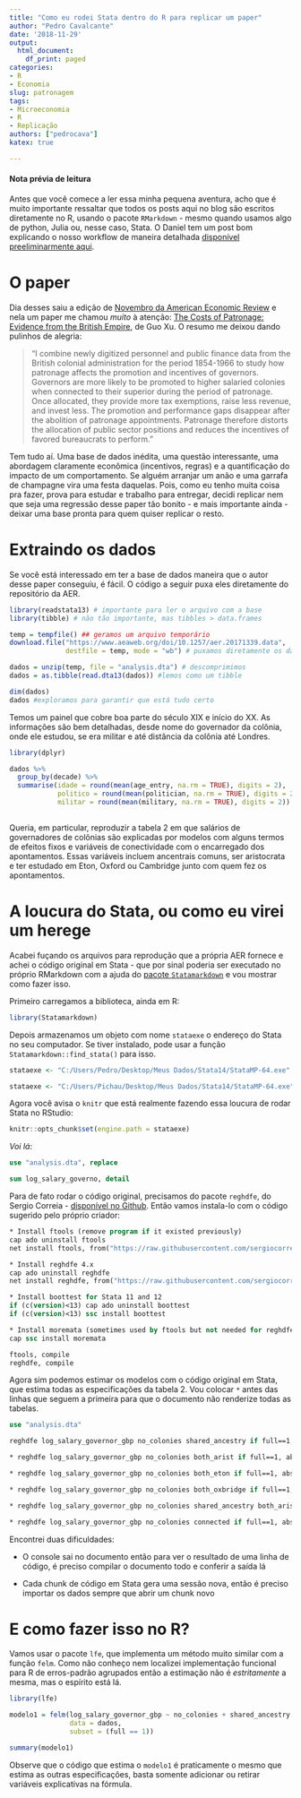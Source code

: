 ```yaml
---
title: "Como eu rodei Stata dentro do R para replicar um paper"
author: "Pedro Cavalcante"
date: '2018-11-29'
output:
  html_document:
    df_print: paged
categories:
- R
- Economia
slug: patronagem
tags:
- Microeconomia
- R
- Replicação
authors: ["pedrocava"]
katex: true

---
```

#### Nota prévia de leitura

Antes que você comece a ler essa minha pequena aventura, acho que é muito importante ressaltar que todos os posts aqui no blog são escritos diretamente no R, usando o pacote ``RMarkdown`` - mesmo quando usamos algo de python, Julia ou, nesse caso, Stata. O Daniel tem um post bom explicando o nosso workflow de maneira detalhada [disponível preeliminarmente aqui](https://github.com/danmrc/azul/blob/master/content/post/workflow.Rmd). 

# O paper

Dia desses saiu a edição de [Novembro da American Economic Review](https://www.aeaweb.org/issues/526) e nela um paper me chamou _muito_ à atenção: [The Costs of Patronage: Evidence from the British Empire](https://www.aeaweb.org/articles?id=10.1257/aer.20171339), de Guo Xu. O resumo me deixou dando pulinhos de alegria:

> "I combine newly digitized personnel and public finance data from the British colonial administration for the period 1854-1966 to study how patronage affects the promotion and incentives of governors. Governors are more likely to be promoted to higher salaried colonies when connected to their superior during the period of patronage. Once allocated, they provide more tax exemptions, raise less revenue, and invest less. The promotion and performance gaps disappear after the abolition of patronage appointments. Patronage therefore distorts the allocation of public sector positions and reduces the incentives of favored bureaucrats to perform."

Tem tudo aí. Uma base de dados inédita, uma questão interessante, uma abordagem claramente econômica (incentivos, regras) e a quantificação do impacto de um comportamento. Se alguém arranjar um anão e uma garrafa de champagne vira uma festa daquelas. Pois, como eu tenho muita coisa pra fazer, prova para estudar e trabalho para entregar, decidi replicar nem que seja uma regressão desse paper tão bonito - e mais importante ainda - deixar uma base pronta para quem quiser replicar o resto.

# Extraindo os dados

Se você está interessado em ter a base de dados maneira que o autor desse paper conseguiu, é fácil. O código a seguir puxa eles diretamente do repositório da AER. 

```R
library(readstata13) # importante para ler o arquivo com a base
library(tibble) # não tão importante, mas tibbles > data.frames

temp = tempfile() ## geramos um arquivo temporário
download.file("https://www.aeaweb.org/doi/10.1257/aer.20171339.data",
              destfile = temp, mode = "wb") # puxamos diretamente os dados do repositório da AEA

dados = unzip(temp, file = "analysis.dta") # descomprimimos
dados = as.tibble(read.dta13(dados)) #lemos como um tibble

dim(dados)
dados #exploramos para garantir que está tudo certo
```

Temos um painel que cobre boa parte do século XIX e início do XX. As informações são bem detalhadas, desde nome do governador da colônia, onde ele estudou, se era militar e até distância da colônia até Londres. 

```R
library(dplyr)

dados %>%
  group_by(decade) %>%
  summarise(idade = round(mean(age_entry, na.rm = TRUE), digits = 2), 
            politico = round(mean(politician, na.rm = TRUE), digits = 2), 
            militar = round(mean(military, na.rm = TRUE), digits = 2))
  
```

Queria, em particular, reproduzir a tabela 2 em que salários de governadores de colônias são explicadas por modelos com alguns termos de efeitos fixos e variáveis de conectividade com o encarregado dos apontamentos. Essas variáveis incluem ancentrais comuns, ser aristocrata e ter estudado em Eton, Oxford ou Cambridge junto com quem fez os apontamentos.


# A loucura do Stata, ou como eu virei um herege

Acabei fuçando os arquivos para reprodução que a própria AER fornece e achei o código original em Stata - que por sinal poderia ser executado no próprio RMarkdown com a ajuda do [pacote ``Statamarkdown``](https://github.com/Hemken/Statamarkdown) e vou mostrar como fazer isso.

Primeiro carregamos a biblioteca, ainda em R:

```r
library(Statamarkdown)
```

Depois armazenamos um objeto com nome ``stataexe`` o endereço do Stata no seu computador. Se tiver instalado, pode usar a função ``Statamarkdown::find_stata()`` para isso.

```R

stataexe <- "C:/Users/Pedro/Desktop/Meus Dados/Stata14/StataMP-64.exe"

```

```R

stataexe <- "C:/Users/Pichau/Desktop/Meus Dados/Stata14/StataMP-64.exe"

```

Agora você avisa o ``knitr`` que está realmente fazendo essa loucura de rodar Stata no RStudio:

```R
knitr::opts_chunk$set(engine.path = stataexe)
```

_Voi lá_:

```stata
use "analysis.dta", replace

sum log_salary_governo, detail
```

Para de fato rodar o código original, precisamos do pacote ``reghdfe``, do Sergio Correia - [disponível no Github](https://github.com/sergiocorreia/reghdfe). Então vamos instala-lo com o código sugerido pelo próprio criador:

```stata
* Install ftools (remove program if it existed previously)
cap ado uninstall ftools
net install ftools, from("https://raw.githubusercontent.com/sergiocorreia/ftools/master/src/")

* Install reghdfe 4.x
cap ado uninstall reghdfe
net install reghdfe, from("https://raw.githubusercontent.com/sergiocorreia/reghdfe/master/src/")

* Install boottest for Stata 11 and 12
if (c(version)<13) cap ado uninstall boottest
if (c(version)<13) ssc install boottest

* Install moremata (sometimes used by ftools but not needed for reghdfe)
cap ssc install moremata

ftools, compile
reghdfe, compile
```

Agora sim podemos estimar os modelos com o código original em Stata, que estima todas as especificações da tabela 2. Vou colocar ``*`` antes das linhas que seguem a primeira para que o documento não renderize todas as tabelas. 

```stata
use "analysis.dta"

reghdfe log_salary_governor_gbp no_colonies shared_ancestry if full==1, absorb(aid year duration) vce(cluster bilateral)

* reghdfe log_salary_governor_gbp no_colonies both_arist if full==1, absorb(aid year duration) vce(cluster bilateral)

* reghdfe log_salary_governor_gbp no_colonies both_eton if full==1, absorb(aid year duration) vce(cluster bilateral)

* reghdfe log_salary_governor_gbp no_colonies both_oxbridge if full==1, absorb(aid year duration) vce(cluster bilateral)

* reghdfe log_salary_governor_gbp no_colonies shared_ancestry both_arist both_eton both_oxbridge if full==1, absorb(aid year duration) vce(cluster bilateral)

* reghdfe log_salary_governor_gbp no_colonies connected if full==1, absorb(aid year duration) vce(cluster bilateral)

```

Encontrei duas dificuldades:

* O console sai no documento então para ver o resultado de uma linha de código, é preciso compilar o documento todo e conferir a saída lá

* Cada chunk de código em Stata gera uma sessão nova, então é preciso importar os dados sempre que abrir um chunk novo

# E como fazer isso no R?

Vamos usar o pacote ``lfe``, que implementa um método muito similar com a função ``felm``. Como não conheço nem localizei implementação funcional para R de erros-padrão agrupados então a estimação não é _estritamente_ a mesma, mas o espírito está lá.

```R

library(lfe)

modelo1 = felm(log_salary_governor_gbp ~ no_colonies + shared_ancestry | aid + year + duration, 
               data = dados,
               subset = (full == 1))

summary(modelo1)
```

Observe que o código que estima o ``modelo1`` é praticamente o mesmo que estima as outras especificações, basta somente adicionar ou retirar variáveis explicativas na fórmula. 

